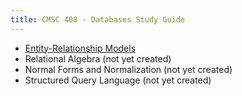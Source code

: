 ```yaml
---
title: CMSC 408 - Databases Study Guide
---
```


* [Entity-Relationship Models](er-models/index.qmd)
* Relational Algebra (not yet created)
* Normal Forms and Normalization (not yet created)
* Structured Query Language (not yet created)
